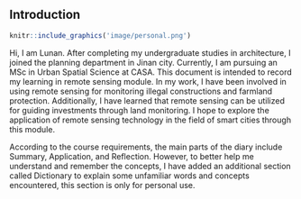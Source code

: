 ## Introduction {.unnumbered}

```r
knitr::include_graphics('image/personal.png')
```

Hi, I am Lunan. After completing my undergraduate studies in architecture, I joined the planning department in Jinan city. Currently, I am pursuing an MSc in Urban Spatial Science at CASA. This document is intended to record my learning in remote sensing module. In my work, I have been involved in using remote sensing for monitoring illegal constructions and farmland protection. Additionally, I have learned that remote sensing can be utilized for guiding investments through land monitoring. I hope to explore the application of remote sensing technology in the field of smart cities through this module.

According to the course requirements, the main parts of the diary include Summary, Application, and Reflection. However, to better help me understand and remember the concepts, I have added an additional section called Dictionary to explain some unfamiliar words and concepts encountered, this section is only for personal use.
